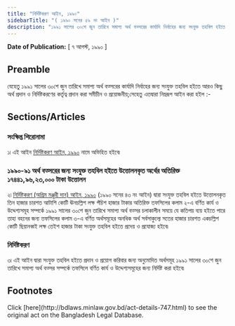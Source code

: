 ```yaml
---
title: "নির্দিষ্টকরণ আইন, ১৯৯০"
sidebarTitle: "( ১৯৯০ সনের ৫৯ নং আইন )"
description: "১৯৯১ সালের ৩০শে জুন তারিখে সমাপ্য অর্থ বত্সরের কার্যাদি নির্বাহের জন্য সংযুক্ত তহবিল হইতে আরও কিছু অর্থ প্রদান ও নির্দিষ্টকরণের কর্তৃত্ব প্রদানের জন্য প্রণীত আইন৷"
---
```


**Date of Publication:** [ ৭ আগস্ট, ১৯৯০ ]

## Preamble

যেহেতু ১৯৯১ সালের ৩০শে জুন তারিখে সমাপ্য অর্থ বত্সরের কার্যাদি নির্বাহের জন্য সংযুক্ত তহবিল হইতে আরও কিছু অর্থ প্রদান ও নির্দিষ্টকরণের কর্তৃত্ব প্রদান করা সমীচীন ও প্রয়োজনীয়;সেহেতু এতদ্বারা নিম্নরূপ আইন করা হইল :-

## Sections/Articles

### সংক্ষিপ্ত শিরোনামা

১৷ এই আইন [নির্দিষ্টকরণ আইন, ১৯৯০](/act-747.html "নির্দিষ্টকরণ আইন, ১৯৯০") নামে অভিহিত হইবে৷

### ১৯৯০-৯১ অর্থ বত্সরের জন্য সংযুক্ত তহবিল হইতে উত্তোলনকৃত অর্থের অতিরিক্ত ১৭৪৪১,৯৬,২৩,০০০ টাকা উত্তোলন

২৷ [নির্দিষ্টকরণ (অগ্রিম মঞ্জুরী দান) আইন, ১৯৯০](/act-742.html "নির্দিষ্টকরণ (অগ্রিম মঞ্জুরী দান) আইন, ১৯৯০") (১৯৯০ সনের ৪৩ নং আইন) দ্বারা সংযুক্ত তহবিল হইতে উত্তোলনকৃত তিন হাজার চারশত আটাশি কোটি ঊনচল্লিশ লক্ষ পঁচিশ হাজার টাকার অতিরিক্ত তফসিলের কলাম ২-এ বর্ণিত কার্য ও উদ্দেশ্যসমূহ সম্পর্কে ১৯৯১ সালের ৩০শে জুন তারিখে সমাপ্য অর্থ বত্সর চলাকালীন সময়ে যে কতিপয় ব্যয় হইতে পারে তাহা বহনের জন্য তফসিলের কলাম ৩-এ বর্ণিত অর্থসমূহের অনধিক অর্থ সর্বসাকুল্যে সতের হাজার চারশত একচল্লিশ কোটি ছিয়ানব্বই লক্ষ তেইশ হাজার টাকা সংযুক্ত তহবিল হইতে প্রদেয় ও প্রযোজ্য হইবে৷

### নির্দিষ্টকরণ

৩৷ এই আইন দ্বারা সংযুক্ত তহবিল হইতে প্রদান ও প্রয়োগ করিবার জন্য অনুমোদিত অর্থসমূহ ১৯৯১ সালের ৩০শে জুন তারিখে সমাপ্য অর্থ বত্সর সম্পর্কে তফসিলে বর্ণিত কার্য ও উদ্দেশ্যসমূহের জন্য নির্দিষ্ট করা হইবে৷

## Footnotes

<Note>
  Click [here](http://bdlaws.minlaw.gov.bd/act-details-747.html) to see the original act on the Bangladesh Legal Database.
</Note>
